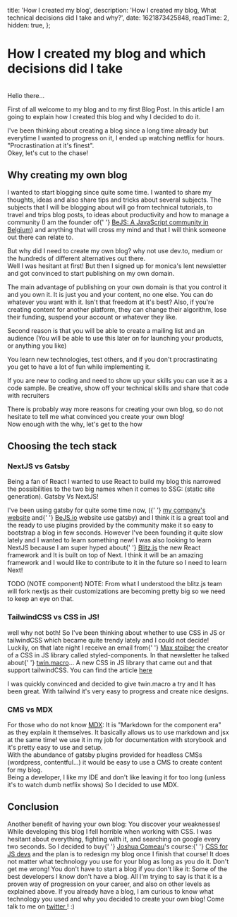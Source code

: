 
  title: 'How I created my blog',
  description:
    'How I created my blog, What technical decisions did I take and why?',
  date: 1621873425848,
  readTime: 2,
  hidden: true,
};


# How I created my blog and which decisions did I take

<br />
Hello there...
<br />
<p>
  First of all welcome to my blog and to my first Blog Post. In this article I
  am going to explain how I created this blog and why I decided to do it.
</p>
<p>
  I've been thinking about creating a blog since a long time already but
  everytime I wanted to progress on it, I ended up watching netflix for hours.
  "Procrastination at it's finest".
  <br />
  Okey, let's cut to the chase!
</p>

## Why creating my own blog

<p>
  I wanted to start blogging since quite some time. I wanted to share my
  thoughts, ideas and also share tips and tricks about several subjects. The
  subjects that I will be blogging about will go from technical tutorials, to
  travel and trips blog posts, to ideas about productivity and how to manage a
  community (I am the founder of{' '}
  <a href="https://bejs.io">BeJS: A JavaScript community in Belgium</a>) and
  anything that will cross my mind and that I will think someone out there can
  relate to.
</p>
<p>
  But why did I need to create my own blog? why not use dev.to, medium or the
  hundreds of different alternatives out there. <br />
  Well I was hesitant at first! But then I signed up for monica's lent newsletter
  and got convinced to start publishing on my own domain.
</p>
<p>
  The main advantage of publishing on your own domain is that you control it and
  you own it. It is just you and your content, no one else. You can do whatever
  you want with it. Isn't that freedom at it's best? Also, if you're creating
  content for another platform, they can change their algorithm, lose their
  funding, suspend your account or whatever they like.
</p>
<p>
  Second reason is that you will be able to create a mailing list and an
  audience (You will be able to use this later on for launching your products,
  or anything you like)
</p>
<p>
  You learn new technologies, test others, and if you don't procrastinating you
  get to have a lot of fun while implementing it.
</p>
<p>
  If you are new to coding and need to show up your skills you can use it as a
  code sample. Be creative, show off your technical skills and share that code
  with recruiters
</p>
<p>
  There is probably way more reasons for creating your own blog, so do not
  hesitate to tell me what convinced you create your own blog!
  <br />
  Now enough with the why, let's get to the how
</p>

## Choosing the tech stack

### NextJS vs Gatsby

<p>
  Being a fan of React I wanted to use React to build my blog this narrowed the
  possibilities to the two big names when it comes to SSG: (static site
  generation). Gatsby Vs NextJS!
</p>
<p>
  I've been using gatsby for quite some time now, ({' '}
  <a href="https://www.b2asolutions.com/">my company's website</a> and{' '}
  <a href="https://www.bejs.io/">BeJS.io</a> website use gatsby) and I think it
  is a great tool and the ready to use plugins provided by the community make it
  so easy to bootstrap a blog in few seconds. However I've been founding it
  quite slow lately and I wanted to learn something new! I was also looking to
  learn NextJS because I am super hyped about{' '}
  <a href="https://blitzjs.com/">Blitz.js</a> the new React framework and It is
  built on top of Next. I think it will be an amazing framework and I would like
  to contribute to it in the future so I need to learn Next!
</p>
<span>
  TODO (NOTE component) NOTE: From what I understood the blitz.js team will fork
  nextjs as their customizations are becoming pretty big so we need to keep an
  eye on that.
</span>

### TailwindCSS vs CSS in JS!

<p>
  well why not both! So I've been thinking about whether to use CSS in JS or
  tailwindCSS which became quite trendy lately and I could not decide! Luckily,
  on that late night I receive an email from{' '}
  <a href="https://twitter.com/mxstbr">Max stoiber</a> the creator of a CSS in
  JS library called styled-components. In that newsletter he talked about{' '}
  <a href="https://github.com/ben-rogerson/twin.macro">twin.macro</a>... A new
  CSS in JS library that came out and that support tailwindCSS. You can find the
  article <a href="https://mxstbr.com/thoughts/tailwind/">here</a>
</p>
<p>
  I was quickly convinced and decided to give twin.macro a try and It has been
  great. With tailwind it's very easy to progress and create nice designs.
</p>

### CMS vs MDX

<p>
  For those who do not know <a href="https://mdxjs.com/">MDX</a>: It is
  "Markdown for the component era" as they explain it themselves. It basically
  allows us to use markdown and jsx at the same time! we use it in my job for
  documentation with storybook and it's pretty easy to use and setup. <br />
  With the abundance of gatsby plugins provided for headless CMSs (wordpress, contentful...)
  it would be easy to use a CMS to create content for my blog. <br />
  Being a developer, I like my IDE and don't like leaving it for too long
  (unless it's to watch dumb netflix shows) So I decided to use MDX.
</p>

## Conclusion

<p>
  Another benefit of having your own blog: You discover your weaknesses! While
  developing this blog I fell horrible when working with CSS. I was hesitant
  about everything, fighting with it, and searching on google every two seconds.
  So I decided to buy{' '}
  <a href="https://twitter.com/joshwcomeau">Joshua Comeau</a>'s course:{' '}
  <a href="https://css-for-js.dev/">CSS for JS devs</a>
  and the plan is to redesign my blog once I finish that course! It does not matter
  what technology you use for your blog as long as you do it. Don't get me wrong!
  You don't have to start a blog if you don't like it: Some of the best developers
  I know don't have a blog. All I'm trying to say is that it is a proven way of progression
  on your career, and also on other levels as explained above. If you already have
  a blog, I am curious to know what technology you used and why you decided to create
  your own blog! Come talk to me on <a href="https://twitter.com/Aymen_Ben_Amor">
    twitter
  </a>! :)
</p>
